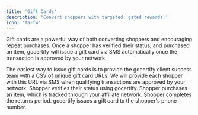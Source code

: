 ```yaml
---
title: 'Gift Cards'
description: 'Convert shoppers with targeted, gated rewards.'
icon: 'fa-fw'
---
```


Gift cards are a powerful way of both converting shoppers and encouraging repeat purchases. Once a shopper has verified their status, and purchased an item,
gocertify will issue a gift card via SMS automatically once the transaction is approved by your network. 


<Accordion title="Uploading CSV of gift cards" icon="file-csv">
    The easiest way to issue gift cards is to provide the gocertify client success team with a CSV of unique gift card URLs. We will provide each shopper with this URL via SMS when qualifying transactions are approved by your network.
</Accordion>

<Frame caption="Shopper journey for the gift card flow">
<Steps>
    <Step title="Shopper verifies">
        Shopper verifies their status using gocertify.
    </Step>
    <Step title="Qualifying purchase made">
        Shopper purchases an item, which is tracked through your affiliate network.
    </Step>
    <Step title="Returns cleared">
        Shopper completes the returns period.
    </Step>
    <Step title="Gift Card Issued">
        gocertify issues a gift card to the shopper's phone number.
    </Step>

</Steps>
</Frame>
